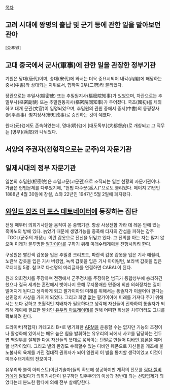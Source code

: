 [[목차]]

== 고려 시대에 왕명의 출납 및 군기 등에 관한 일을 맡아보던 관아 ==
[중추원]
== 고대 중국에서 군사(軍事)에 관한 일을 관장한 정부기관 ==
기원은 당대(唐代)이며, 송대(宋代)에 와서는 더욱 중요시되어 내각(內閣)에 해당하는 중서(中書)와 상대되는 지위로서, 합하여 2부(二府)라 불리었다. 

장관으로는 추밀사(樞密使) 또는 추밀원지사(樞密院知事)가 있었으며, 차관으로는 추밀부사(樞密副使) 또는 추밀원동지사(樞密院同知事)가 두어졌다. 국초(國初)를 제외하고 대개 문관(文官)이 임명되었으며, 추밀원의 관원 중에서 중서(中書)의 동평장사(同平章事) ·참지정사(參知政事)로 승진하는 것이 예였다. 

원대(元代)에도 존속하였는데, 명대(明代)에 [대도독부](大都督府)로 개칭되고 그 직무는 [병부](兵部)와 나뉘었다. 
== 서양의 주권자(전형적으로는 군주)의 자문기관 ==

== 일제시대의 정부 자문기관 ==
일본의 추밀원(枢密院)은 추밀고문(고문관)으로 조직되는 일본 천황의 자문기관이다. 가끔은 헌법문제를 다루었기에, "헌법 파수꾼(番人)"으로도 불리었다. 메이지 21년인 1888년 4월 30일에 창설, 쇼와 22년인 1947년 5월 2일에 폐지됐다. 
== [[와일드 암즈 더 포스 데토네이터]]에 등장하는 집단 ==

전쟁 때부터 의회기사단을 움직여 온 중핵기관. 항상 사상전함 가라 데 레온 안에 있는 흑마노의 방에 있다. 늙었기 때문에 생명기능을 증폭해 타자의 간섭을 피하는 갑주 『GOL(군주의 개장)』이란 갑옷으로 전신을 뒤덮고 있다. 그 진의를 아는 자는 많지 않으며 미래가 불투명한 [[팔가이아]]를 구하기 위해 미래수태계획을 진행시키려 한다.

구성원은 빨간색 갑옷을 입은 추밀경 크리포드, 파란색 갑옷 갑옷을 입은 기사 애쉴리, 노란색 갑옷을 입은 기사 버킹엄, 녹색 갑옷을 입은 기사 아이링턴, 보라색 갑옷을 입은 로더데일 5명. 참고로 다섯명의 머리글자를 연결하면 CABAL이 된다.

원래 의회정치를 주장하며 전쟁에서 군주정치를 주장하던 범국가 통합성부에 승리하긴 했으나 결국 세계는 혼란에서 벗어나지 못해 무지몽매한 민중에 의한 의회정치는 질이 떨어지게 된다고 생각하게 되고 팔가이아의 미래를 위해서는 통솔자가 이끌어야 한다는 선민정치 사상을 가지게 되었다. 그리고 희망 없는 팔가이아에 미래를 가져다 주기 위해서는 보다 강하고 초월적인 지배자가 필요하다고 생각해 자신들이 진화하여 통솔자가 되려해 계획에 필요한 열쇠인 [[유우리 아트레이데]]를 원해 어떠한 희생을 치루더라도 그녀를 확보하려 한다.

드라이버(적합자) 카테고리 B+로 병기화한 [[ARM]]을 운용할 수는 없지만 기능의 조정이나 활성화에 있어서는 매우 높은 힘을 발휘하는 유우리의 뇌에서 사고를 담당하는 전두엽 백질부를 절제한 다음 자신들의 뜻대로 움직이는 단말로 만들어 [[디바인 웨폰]]을 제어할 생각이었다. 그리고 별의 환경도 수복할수 있는 디바인 웨폰으로 자신들을 개조해 불노불사의 육체를 가진 절대적 권위자가 되어 영원히 이 별을 통치할 생각이었고 이것이 미래수태계획의 전모이다.

유우리와 블랙 아티스트(이단기술자)들의 확보에 성공하지만 계획의 전모를 [[람다 젤비거]]에게 밝혔다가 의회기사단이 갈구하던 민주주의의 이상과 정반대 되는 선민압제가 되었다는데 분노한 람다에 의해 전부 살해당한다.
